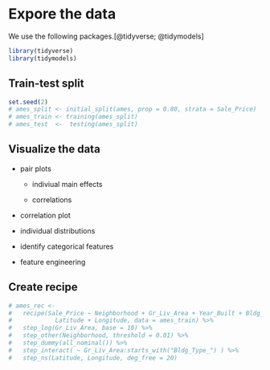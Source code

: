 # Expore the data {#eda}

We use the following packages.[@tidyverse; @tidymodels]

```r
library(tidyverse)
library(tidymodels)
```

## Train-test split

```r
set.seed(2)
# ames_split <- initial_split(ames, prop = 0.80, strata = Sale_Price)
# ames_train <- training(ames_split)
# ames_test  <-  testing(ames_split)
```

## Visualize the data


-   pair plots

    -   indiviual main effects

    -   correlations

-   correlation plot

-   individual distributions

-   identify categorical features

-   feature engineering

## Create recipe


```r
# ames_rec <- 
#   recipe(Sale_Price ~ Neighborhood + Gr_Liv_Area + Year_Built + Bldg_Type + 
#            Latitude + Longitude, data = ames_train) %>%
#   step_log(Gr_Liv_Area, base = 10) %>% 
#   step_other(Neighborhood, threshold = 0.01) %>% 
#   step_dummy(all_nominal()) %>% 
#   step_interact( ~ Gr_Liv_Area:starts_with("Bldg_Type_") ) %>% 
#   step_ns(Latitude, Longitude, deg_free = 20)
```









